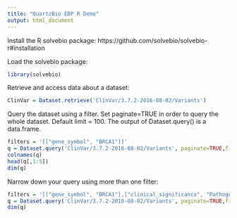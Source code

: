 ```yaml
---
title: "QuartzBio EDP R Demo"
output: html_document
---
```

Install the R solvebio package:
https://github.com/solvebio/solvebio-r#installation

Load the solvebio package:
```r
library(solvebio)
```
Retrieve and access data about a dataset:
```r
ClinVar = Dataset.retrieve('ClinVar/3.7.2-2016-08-02/Variants')
```
Query the dataset using a filter. Set paginate=TRUE in order to query the whole dataset. Default limit = 100. The output of Dataset.query() is a data.frame.
```r
filters = '[["gene_symbol", "BRCA1"]]'
q = Dataset.query('ClinVar/3.7.2-2016-08-02/Variants', paginate=TRUE,filters=filters,limit = 10000)
colnames(q)
head(q[,1:5])
dim(q)
```
Narrow down your query using more than one filter:
```r
filters = '[["gene_symbol", "BRCA1"],["clinical_significance", "Pathogenic"],["review_status", "criteria provided, single submitter"]]'
q = Dataset.query('ClinVar/3.7.2-2016-08-02/Variants', paginate=TRUE,filters=filters,limit = 10000)
dim(q)
```


